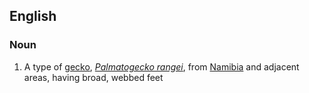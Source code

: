 ==English==
===Noun===
{{en=noun|sg=[[web-footed]] [[gecko]]}}

#A type of [[gecko]], ''[[Palmatogecko rangei]]'', from [[Namibia]] and adjacent areas, having broad, webbed feet